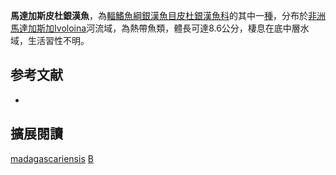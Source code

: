 {{Speciesbox
| name = 馬達加斯皮杜銀漢魚
| image = 
| image_width = 250px
| status = EN
| status_system = IUCN3.1
| genus = Bedotia
| species = madagascariensis
| authority = {{le|查爾斯·塔特·里根|Charles Tate Regan|Regan}}, 1903
| synonyms = 
}}
'''馬達加斯皮杜銀漢魚'''，為[[輻鰭魚綱|輻鰭魚綱]][[銀漢魚目|銀漢魚目]][[皮杜銀漢魚科|皮杜銀漢魚科]]的其中一[[種|種]]，分布於[[非洲|非洲]][[馬達加斯加|馬達加斯加]]Ivoloina河流域，為熱帶魚類，體長可達8.6公分，棲息在底中層水域，生活習性不明。
==参考文献==
*{{FishBase_species|genus=Bedotia|species=madagascariensis|year=2016|month=5}}

== 擴展閱讀 ==
{{refbegin}}
{{wikispecies-inline|Bedotia madagascariensis|馬達加斯皮杜銀漢魚}}
{{refend}}
{{Taxonbar|from=Q139454}}

[[Category:皮杜銀漢魚屬|madagascariensis]]
[[Category:1903年描述的魚類|B]]

{{魚類小作品}}